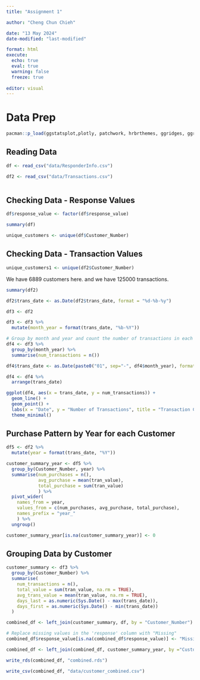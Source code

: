 ```yaml
---
title: "Assignment 1"

author: "Cheng Chun Chieh"

date: "13 May 2024"
date-modified: "last-modified"

format: html
execute: 
  echo: true
  eval: true
  warning: false
  freeze: true
  
editor: visual
---
```


# Data Prep

```r
pacman::p_load(ggstatsplot,plotly, patchwork, hrbrthemes, ggridges, ggrepel, tidyverse, ggpubr, scales, colorspace, ggdist, zoo)

```

## Reading Data 

```r
df <- read_csv("data/ResponderInfo.csv")

df2 <- read_csv("data/Transactions.csv")
```

```r

```

## Checking Data - Response Values

```r
df$response_value <- factor(df$response_value)

summary(df)

unique_customers <- unique(df$Customer_Number)
```

## Checking Data - Transaction Values 

```r
unique_customers1 <- unique(df2$Customer_Number)
```

We have 6889 customers here. and we have 125000 transactions.

```r
summary(df2)
```

```r
df2$trans_date <- as.Date(df2$trans_date, format = "%d-%b-%y")
```

```r
df3 <- df2
```

```r
df3 <- df3 %>%
  mutate(month_year = format(trans_date, "%b-%Y"))

# Group by month and year and count the number of transactions in each month
df4 <- df3 %>%
  group_by(month_year) %>%
  summarise(num_transactions = n())
```

```r

df4$trans_date <- as.Date(paste0("01", sep="-", df4$month_year), format = "%d-%b-%Y")

df4 <- df4 %>%
  arrange(trans_date)
```

```r
ggplot(df4, aes(x = trans_date, y = num_transactions)) +
  geom_line() +
  geom_point() +
  labs(x = "Date", y = "Number of Transactions", title = "Transaction Counts Over Time") +
  theme_minimal()
```

## Purchase Pattern by Year for each Customer 

```r
df5 <- df2 %>%
  mutate(year = format(trans_date, "%Y"))
```

```r
customer_summary_year <- df5 %>%
  group_by(Customer_Number, year) %>%
  summarise(num_purchases = n(),
            avg_purchase = mean(tran_value),
            total_purchase = sum(tran_value)
            ) %>%
  pivot_wider(
    names_from = year, 
    values_from = c(num_purchases, avg_purchase, total_purchase), 
    names_prefix = "year_"
    ) %>%
  ungroup()

customer_summary_year[is.na(customer_summary_year)] <- 0
```

## Grouping Data by Customer

```r
customer_summary <- df3 %>%
  group_by(Customer_Number) %>%
  summarise(
    num_transactions = n(),
    total_value = sum(tran_value, na.rm = TRUE),
    avg_trans_value = mean(tran_value, na.rm = TRUE),
    days_last = as.numeric(Sys.Date() - max(trans_date)),
    days_first = as.numeric(Sys.Date() - min(trans_date))   
  )

```

```r
combined_df <- left_join(customer_summary, df, by = "Customer_Number")

# Replace missing values in the 'response' column with "Missing"
combined_df$response_value[is.na(combined_df$response_value)] <- "Missing"
```

```r
combined_df <- left_join(combined_df, customer_summary_year, by ="Customer_Number")
```

```r
write_rds(combined_df, "combined.rds")
```

```r
write_csv(combined_df, "data/customer_combined.csv")
```

